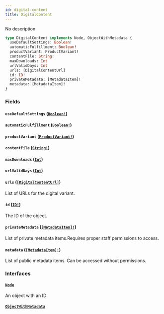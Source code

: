 ```yaml
---
id: digital-content
title: DigitalContent
---
```


No description

```graphql
type DigitalContent implements Node, ObjectWithMetadata {
  useDefaultSettings: Boolean!
  automaticFulfillment: Boolean!
  productVariant: ProductVariant!
  contentFile: String!
  maxDownloads: Int
  urlValidDays: Int
  urls: [DigitalContentUrl]
  id: ID!
  privateMetadata: [MetadataItem]!
  metadata: [MetadataItem]!
}
```

### Fields

#### `useDefaultSettings` ([`Boolean!`](/developer/api-reference/scalars/boolean.mdx))

#### `automaticFulfillment` ([`Boolean!`](/developer/api-reference/scalars/boolean.mdx))

#### `productVariant` ([`ProductVariant!`](/developer/api-reference/objects/product-variant.mdx))

#### `contentFile` ([`String!`](/developer/api-reference/scalars/string.mdx))

#### `maxDownloads` ([`Int`](/developer/api-reference/scalars/int.mdx))

#### `urlValidDays` ([`Int`](/developer/api-reference/scalars/int.mdx))

#### `urls` ([`[DigitalContentUrl]`](/developer/api-reference/objects/digital-content-url.mdx))

List of URLs for the digital variant.

#### `id` ([`ID!`](/developer/api-reference/scalars/id.mdx))

The ID of the object.

#### `privateMetadata` ([`[MetadataItem]!`](/developer/api-reference/objects/metadata-item.mdx))

List of private metadata items.Requires proper staff permissions to access.

#### `metadata` ([`[MetadataItem]!`](/developer/api-reference/objects/metadata-item.mdx))

List of public metadata items. Can be accessed without permissions.

### Interfaces

#### [`Node`](/developer/api-reference/interfaces/node.mdx)

An object with an ID

#### [`ObjectWithMetadata`](/developer/api-reference/interfaces/object-with-metadata.mdx)
